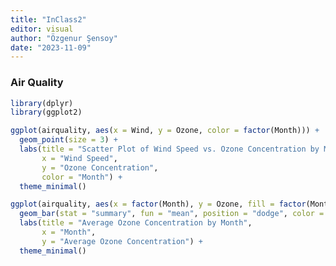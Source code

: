 ```yaml
---
title: "InClass2"
editor: visual
author: "Özgenur Şensoy"
date: "2023-11-09"
---
```


### Air Quality

```r
library(dplyr)
library(ggplot2)
```

```r
ggplot(airquality, aes(x = Wind, y = Ozone, color = factor(Month))) +
  geom_point(size = 3) +
  labs(title = "Scatter Plot of Wind Speed vs. Ozone Concentration by Month",
       x = "Wind Speed",
       y = "Ozone Concentration",
       color = "Month") +
  theme_minimal()
```

```r
ggplot(airquality, aes(x = factor(Month), y = Ozone, fill = factor(Month))) +
  geom_bar(stat = "summary", fun = "mean", position = "dodge", color = "black") +
  labs(title = "Average Ozone Concentration by Month",
       x = "Month",
       y = "Average Ozone Concentration") +
  theme_minimal()
```
